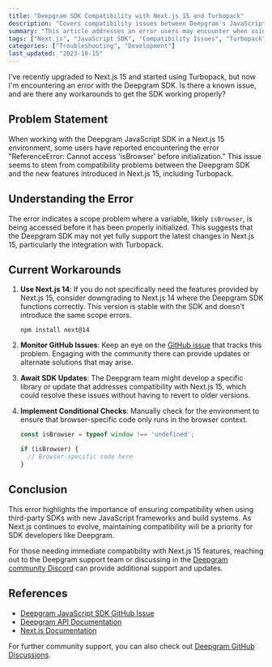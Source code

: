 ```yaml
---
title: "Deepgram SDK Compatibility with Next.js 15 and Turbopack"
description: "Covers compatibility issues between Deepgram's JavaScript SDK and Next.js 15 with Turbopack."
summary: "This article addresses an error users may encounter when using the Deepgram JavaScript SDK in a Next.js 15 environment with Turbopack enabled. It explains the underlying issue and provides potential workarounds to resolve the compatibility problem."
tags: ["Next.js", "JavaScript SDK", "Compatibility Issues", "Turbopack"]
categories: ["Troubleshooting", "Development"]
last_updated: "2023-10-15"
---
```


<CommunityQuestion>I've recently upgraded to Next.js 15 and started using Turbopack, but now I'm encountering an error with the Deepgram SDK. Is there a known issue, and are there any workarounds to get the SDK working properly?</CommunityQuestion>

## Problem Statement

When working with the Deepgram JavaScript SDK in a Next.js 15 environment, some users have reported encountering the error "ReferenceError: Cannot access 'isBrowser' before initialization." This issue seems to stem from compatibility problems between the Deepgram SDK and the new features introduced in Next.js 15, including Turbopack.

## Understanding the Error

The error indicates a scope problem where a variable, likely `isBrowser`, is being accessed before it has been properly initialized. This suggests that the Deepgram SDK may not yet fully support the latest changes in Next.js 15, particularly the integration with Turbopack.

## Current Workarounds

1. **Use Next.js 14**: If you do not specifically need the features provided by Next.js 15, consider downgrading to Next.js 14 where the Deepgram SDK functions correctly. This version is stable with the SDK and doesn't introduce the same scope errors.

   ```shell
   npm install next@14
   ```

2. **Monitor GitHub Issues**: Keep an eye on the [GitHub issue](https://github.com/deepgram/deepgram-js-sdk/issues/346) that tracks this problem. Engaging with the community there can provide updates or alternate solutions that may arise.

3. **Await SDK Updates**: The Deepgram team might develop a specific library or update that addresses compatibility with Next.js 15, which could resolve these issues without having to revert to older versions.

4. **Implement Conditional Checks**: Manually check for the environment to ensure that browser-specific code only runs in the browser context.

   ```javascript
   const isBrowser = typeof window !== 'undefined';

   if (isBrowser) {
     // Browser-specific code here
   }
   ```

## Conclusion

This error highlights the importance of ensuring compatibility when using third-party SDKs with new JavaScript frameworks and build systems. As Next.js continues to evolve, maintaining compatibility will be a priority for SDK developers like Deepgram.

For those needing immediate compatibility with Next.js 15 features, reaching out to the Deepgram support team or discussing in the [Deepgram community Discord](https://discord.gg/deepgram) can provide additional support and updates.

## References

- [Deepgram JavaScript SDK GitHub Issue](https://github.com/deepgram/deepgram-js-sdk/issues/346)
- [Deepgram API Documentation](/docs)
- [Next.js Documentation](https://nextjs.org/docs)

For further community support, you can also check out [Deepgram GitHub Discussions](https://github.com/deepgram/deepgram-js-sdk/discussions).